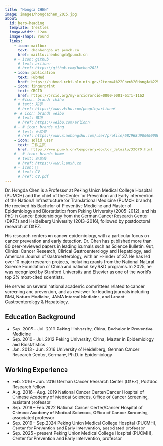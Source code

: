 ```yaml
---
title: "Hongda CHEN"
image: images/hongdachen_2025.jpg 
about:
  id: hero-heading
  template: trestles
  image-width: 12em
  image-shape: round
  links:
    - icon: mailbox
      text: chenhongda at pumch.cn
      href: mailto:chenhongda@pumch.cn
    # - icon: github
      # text: arlionn
      # href: https://github.com/hdchen2025
    - icon: publication
      text: PubMed
      href: https://pubmed.ncbi.nlm.nih.gov/?term=(%22Chen%20Hongda%22%5BAuthor%5D)%20AND%20(%22Chinese%20Academy%20of%20Medical%20Sciences%22%5BAffiliation%5D%20OR%20%22Peking%20Union%20Medical%20College%20Hospital%22%5BAffiliation%5D%20OR%20%22German%20Cancer%20Research%20Center%22%5BAffiliation%5D)&sort=date
    - icon: fingerprint
      text: ORCID
      href: https://orcid.org/my-orcid?orcid=0000-0001-6171-1162
    # - #icon: brands zhihu
      # text: 知乎
      # href: https://www.zhihu.com/people/arlionn/
    #- # icon: brands weibo
      # text: 微博
      # href: https://weibo.com/arlionn
    # - # icon: brands xing
      # text: 小红书
      # href: https://www.xiaohongshu.com/user/profile/682968d9000000000a03da1a
    - icon: solid user
      text: 工作主页
      href: https://www.pumch.cn/temporary/doctor_details/33670.html
    # - # icon: brands home
      # text: 连享会
      # href: https://www.lianxh.cn
    # - icon: 📝
      # text: CV
      # href: CV.pdf  
---
```


::: {#hero-heading}

Dr. Hongda Chen is a Professor at Peking Union Medical College Hospital (PUMCH) and the chief of the Center for Prevention and Early Intervention of the National Infrastructure for Translational Medicine (PUMCH branch). He received his Bachelor of Preventive Medicine and Master of Epidemiology and Biostatistics from Peking University (2005–2012), and his PhD in Cancer Epidemiology from the German Cancer Research Center (DKFZ) and Heidelberg University (2013–2016), followed by postdoctoral research at DKFZ.

His research centers on cancer epidemiology, with a particular focus on cancer prevention and early detection. Dr. Chen has published more than 80 peer-reviewed papers in leading journals such as Science Bulletin, Gut, Clinical Cancer Research, Clinical Gastroenterology and Hepatology, and American Journal of Gastroenterology, with an H-index of 37. He has led over 10 major research projects, including grants from the National Natural Science Foundation of China and national key R&D programs. In 2025, he was recognized by Stanford University and Elsevier as one of the world’s top 2% most-cited scientists.

He serves on several national academic committees related to cancer screening and prevention, and as reviewer for leading journals including BMJ, Nature Medicine, JAMA Internal Medicine, and Lancet Gastroenterology & Hepatology.


## Education Background

- Sep. 2005 - Jul. 2010  Peking University, China, Bechelor in Preventive Medicine
- Sep. 2010 - Jul. 2012  Peking University, China, Master in Epidemiology and Biostatistics
- Jan. 2013 - Jun. 2016  University of Heidelberg, German Cancer Research Center, Germany, Ph.D. in Epidemiology

## Working Experience
- Feb. 2016 – Jun. 2016 German Cancer Research Center (DKFZ), Postdoc Research Fellow
- Aug. 2016 – Aug. 2019 National Cancer Center/Cancer Hospital of Chinese Academy of Medical Sciences, Office of Cancer Screening, assistant professor
- Sep. 2019 – Feb.2022 National Cancer Center/Cancer Hospital of Chinese Academy of Medical Sciences, Office of Cancer Screening, associated professor
- Sep. 2019 – Sep.2024 Peking Union Medical College Hospital (PUCMH), Center for Prevention and Early Intervention, associated professor
- Sep. 2025 - present Peking Union Medical College Hospital (PUCMH), Center for Prevention and Early Intervention, professor
:::
